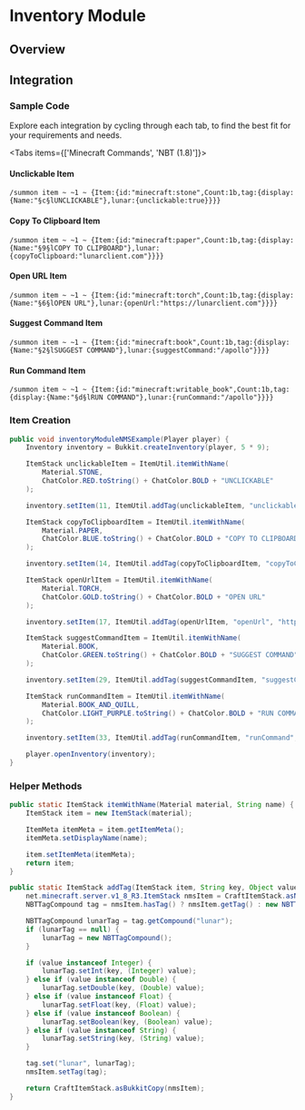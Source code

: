 
# Inventory Module

## Overview

## Integration

### Sample Code
Explore each integration by cycling through each tab, to find the best fit for your requirements and needs.

<Tabs items={['Minecraft Commands', 'NBT (1.8)']}>

<Tab>

#### Unclickable Item
`/summon item ~ ~1 ~ {Item:{id:"minecraft:stone",Count:1b,tag:{display:{Name:"§c§lUNCLICKABLE"},lunar:{unclickable:true}}}}`

#### Copy To Clipboard Item
`/summon item ~ ~1 ~ {Item:{id:"minecraft:paper",Count:1b,tag:{display:{Name:"§9§lCOPY TO CLIPBOARD"},lunar:{copyToClipboard:"lunarclient.com"}}}}`

#### Open URL Item
`/summon item ~ ~1 ~ {Item:{id:"minecraft:torch",Count:1b,tag:{display:{Name:"§6§lOPEN URL"},lunar:{openUrl:"https://lunarclient.com"}}}}`

#### Suggest Command Item
`/summon item ~ ~1 ~ {Item:{id:"minecraft:book",Count:1b,tag:{display:{Name:"§2§lSUGGEST COMMAND"},lunar:{suggestCommand:"/apollo"}}}}`

#### Run Command Item
`/summon item ~ ~1 ~ {Item:{id:"minecraft:writable_book",Count:1b,tag:{display:{Name:"§d§lRUN COMMAND"},lunar:{runCommand:"/apollo"}}}}`

</Tab>

<Tab>

### Item Creation

```java
public void inventoryModuleNMSExample(Player player) {
    Inventory inventory = Bukkit.createInventory(player, 5 * 9);

    ItemStack unclickableItem = ItemUtil.itemWithName(
        Material.STONE,
        ChatColor.RED.toString() + ChatColor.BOLD + "UNCLICKABLE"
    );

    inventory.setItem(11, ItemUtil.addTag(unclickableItem, "unclickable", true));

    ItemStack copyToClipboardItem = ItemUtil.itemWithName(
        Material.PAPER,
        ChatColor.BLUE.toString() + ChatColor.BOLD + "COPY TO CLIPBOARD"
    );

    inventory.setItem(14, ItemUtil.addTag(copyToClipboardItem, "copyToClipboard", "lunarclient.com"));

    ItemStack openUrlItem = ItemUtil.itemWithName(
        Material.TORCH,
        ChatColor.GOLD.toString() + ChatColor.BOLD + "OPEN URL"
    );

    inventory.setItem(17, ItemUtil.addTag(openUrlItem, "openUrl", "https://lunarclient.com"));

    ItemStack suggestCommandItem = ItemUtil.itemWithName(
        Material.BOOK,
        ChatColor.GREEN.toString() + ChatColor.BOLD + "SUGGEST COMMAND"
    );

    inventory.setItem(29, ItemUtil.addTag(suggestCommandItem, "suggestCommand", "/apollo"));

    ItemStack runCommandItem = ItemUtil.itemWithName(
        Material.BOOK_AND_QUILL,
        ChatColor.LIGHT_PURPLE.toString() + ChatColor.BOLD + "RUN COMMAND"
    );

    inventory.setItem(33, ItemUtil.addTag(runCommandItem, "runCommand", "/apollo"));

    player.openInventory(inventory);
}
```

### Helper Methods

```java
public static ItemStack itemWithName(Material material, String name) {
    ItemStack item = new ItemStack(material);

    ItemMeta itemMeta = item.getItemMeta();
    itemMeta.setDisplayName(name);

    item.setItemMeta(itemMeta);
    return item;
}

public static ItemStack addTag(ItemStack item, String key, Object value) {
    net.minecraft.server.v1_8_R3.ItemStack nmsItem = CraftItemStack.asNMSCopy(item);
    NBTTagCompound tag = nmsItem.hasTag() ? nmsItem.getTag() : new NBTTagCompound();

    NBTTagCompound lunarTag = tag.getCompound("lunar");
    if (lunarTag == null) {
        lunarTag = new NBTTagCompound();
    }

    if (value instanceof Integer) {
        lunarTag.setInt(key, (Integer) value);
    } else if (value instanceof Double) {
        lunarTag.setDouble(key, (Double) value);
    } else if (value instanceof Float) {
        lunarTag.setFloat(key, (Float) value);
    } else if (value instanceof Boolean) {
        lunarTag.setBoolean(key, (Boolean) value);
    } else if (value instanceof String) {
        lunarTag.setString(key, (String) value);
    }

    tag.set("lunar", lunarTag);
    nmsItem.setTag(tag);

    return CraftItemStack.asBukkitCopy(nmsItem);
}
```

</Tab>

</Tabs>
